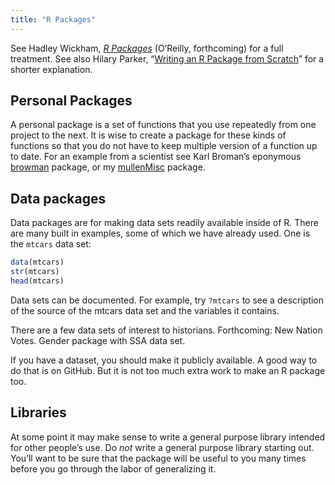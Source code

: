 ```yaml
---
title: "R Packages"
---
```


See Hadley Wickham, *[R Packages](http://r-pkgs.had.co.nz/)* (O'Reilly, forthcoming) for a full treatment.  See also Hilary Parker, "[Writing an R Package from Scratch](http://hilaryparker.com/2014/04/29/writing-an-r-package-from-scratch/)" for a shorter explanation.

## Personal Packages

A personal package is a set of functions that you use repeatedly from one 
project to the next. It is wise to create a package for these kinds of 
functions so that you do not have to keep multiple version of a function up to 
date. For an example from a scientist see Karl Broman's eponymous 
[browman](http://cran.r-project.org/web/packages/broman/index.html) package, 
or my [mullenMisc](https://github.com/lmullen/mullenMisc) package.

## Data packages

Data packages are for making data sets readily available inside of R. There 
are many built in examples, some of which we have already used. One is the 
`mtcars` data set:

```r
data(mtcars)
str(mtcars)
head(mtcars)
```

Data sets can be documented. For example, try `?mtcars` to see a description of the source of the mtcars data set and the variables it contains.

There are a few data sets of interest to historians. Forthcoming: New Nation Votes. Gender package with SSA data set.

If you have a dataset, you should make it publicly available. A good way to do that is on GitHub. But it is not too much extra work to make an R package too.

## Libraries

At some point it may make sense to write a general purpose library intended for other people's use. Do *not* write a general purpose library starting out. You'll want to be sure that the package will be useful to you many times before you go through the labor of generalizing it.
